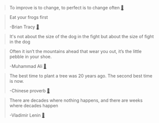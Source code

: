 

> To improve is to change, to perfect is to change often
> [🔗](https://www.youtube.com/watch?v=ZiDfZLJZTGU)

> Eat your frogs first
>
> -Brian Tracy [🔗](https://www.freecodecamp.org/news/procrastination-sucks-so-heres-the-eat-that-frog-way-to-powerful-productivity-543b07ecf360/)

> It's not about the size of the dog in the fight but about the size of fight in the dog

> Often it isn’t the mountains ahead that wear you out, it’s the little pebble in your shoe.
>
> -Muhammad Ali [🔗]()

> The best time to plant a tree was 20 years ago. The second best time is now.
>
> -Chinese proverb [🔗](https://www.psychologytoday.com/us/blog/joy-and-pain/201504/the-best-time-plant-tree-was-20-years-ago-no-matter)

> There are decades where nothing happens, and there are weeks where decades happen
>
> -Vladimir Lenin [🔗](https://finshots.in/archive/why-did-oil-prices-fall-below-zero)
